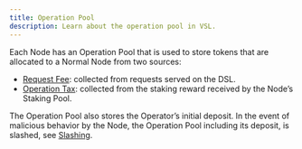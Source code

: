 ```yaml
---
title: Operation Pool
description: Learn about the operation pool in VSL.
---
```


Each Node has an Operation Pool that is used to store tokens that are allocated to a Normal Node from two sources:

- [Request Fee](../request-fee): collected from requests served on the DSL.
- [Operation Tax](../operation/operation-tax): collected from the staking reward received by the Node’s Staking Pool.

The Operation Pool also stores the Operator’s initial deposit. In the event of malicious behavior by the Node, the Operation Pool including its deposit, is slashed, see [Slashing](../operation/slashing).
